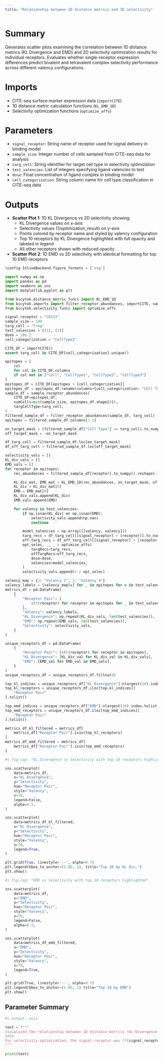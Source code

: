 ```yaml
---
title: "Relationship between 1D distance metrics and 2D selectivity"
---
```


# Summary
Generates scatter plots examining the correlation between 1D distance metrics (KL Divergence and EMD) and 2D selectivity optimization results for individual receptors. Evaluates whether single-receptor expression differences predict bivalent and tetravalent complex selectivity performance across different valency configurations.

# Imports
- CITE-seq surface marker expression data (`importCITE`)
- 1D distance metric calculation functions (`KL_EMD_1D`)
- Selectivity optimization functions (`optimize_affs`)

# Parameters
- `signal_receptor`: String name of receptor used for signal delivery in binding model
- `sample_size`: Integer number of cells sampled from CITE-seq data for analysis
- `targ_cell`: String identifier for target cell type in selectivity optimization
- `test_valencies`: List of integers specifying ligand valencies to test
- `dose`: Float concentration of ligand complex in binding model
- `cell_categorization`: String column name for cell type classification in CITE-seq data

# Outputs
- **Scatter Plot 1**: 1D KL Divergence vs 2D selectivity showing:
  - KL Divergence values on x-axis
  - Selectivity values (1/optimization_result) on y-axis
  - Points colored by receptor name and styled by valency configuration
  - Top 10 receptors by KL Divergence highlighted with full opacity and labeled in legend
  - All other receptors shown with reduced opacity
- **Scatter Plot 2**: 1D EMD vs 2D selectivity with identical formatting for top 10 EMD receptors

```python
%config InlineBackend.figure_formats = ['svg']

import numpy as np
import pandas as pd
import seaborn as sns
import matplotlib.pyplot as plt

from bicytok.distance_metric_funcs import KL_EMD_1D
from bicytok.imports import filter_receptor_abundances, importCITE, sample_receptor_abundances
from bicytok.selectivity_funcs import optimize_affs

signal_receptor = "CD122"
sample_size = 100
targ_cell = "Treg"
test_valencies = [(1), (2)]
dose = 10e-2
cell_categorization = "CellType2"

CITE_DF = importCITE()
assert targ_cell in CITE_DF[cell_categorization].unique()

epitopes = [
    col
    for col in CITE_DF.columns
    if col not in ["Cell", "CellType1", "CellType2", "CellType3"]
]
epitopes_df = CITE_DF[epitopes + [cell_categorization]]
epitopes_df = epitopes_df.rename(columns={cell_categorization: "Cell Type"})
sample_df = sample_receptor_abundances(
    CITE_DF=epitopes_df,
    numCells=min(sample_size, epitopes_df.shape[0]),
    targCellType=targ_cell,
)
filtered_sample_df = filter_receptor_abundances(sample_df, targ_cell)
epitopes = filtered_sample_df.columns[:-1]

on_target_mask = (filtered_sample_df["Cell Type"] == targ_cell).to_numpy()
off_target_mask = ~on_target_mask

df_targ_cell = filtered_sample_df.loc[on_target_mask]
df_off_targ_cell = filtered_sample_df.loc[off_target_mask]

selectivity_vals = []
KL_div_vals = []
EMD_vals = []
for receptor in epitopes:
    rec_abundances = filtered_sample_df[receptor].to_numpy().reshape(-1, 1)

    KL_div_mat, EMD_mat = KL_EMD_1D(rec_abundances, on_target_mask, off_target_mask)
    KL_div = KL_div_mat[0]
    EMD = EMD_mat[0]
    KL_div_vals.append(KL_div)
    EMD_vals.append(EMD)

    for valency in test_valencies:
        if np.isnan(KL_div) or np.isnan(EMD):
            selectivity_vals.append(np.nan)
            continue

        model_valencies = np.array([[valency, valency]])
        targ_recs = df_targ_cell[[signal_receptor] + [receptor]].to_numpy()
        off_targ_recs = df_off_targ_cell[[signal_receptor] + [receptor]].to_numpy()
        opt_selec, _, _ = optimize_affs(
            targRecs=targ_recs,
            offTargRecs=off_targ_recs,
            dose=dose,
            valencies=model_valencies,
        )
        selectivity_vals.append(1 / opt_selec)

valency_map = {1: "Valency 2", 2: "Valency 4"}
valency_labels = [valency_map[v] for _ in epitopes for v in test_valencies]
metrics_df = pd.DataFrame(
    {
        "Receptor Pair": [
            str(receptor) for receptor in epitopes for _ in test_valencies
        ],
        "Valency": valency_labels,
        "KL Divergence": np.repeat(KL_div_vals, len(test_valencies)),
        "EMD": np.repeat(EMD_vals, len(test_valencies)),
        "Selectivity": selectivity_vals,
    }
)

unique_receptors_df = pd.DataFrame(
    {
        "Receptor Pair": [str(receptor) for receptor in epitopes],
        "KL Divergence": [KL_div_val for KL_div_val in KL_div_vals],
        "EMD": [EMD_val for EMD_val in EMD_vals],
    }
)
unique_receptors_df = unique_receptors_df.fillna(0)

top_kl_indices = unique_receptors_df["KL Divergence"].nlargest(10).index.tolist()
top_kl_receptors = unique_receptors_df.iloc[top_kl_indices][
    "Receptor Pair"
].tolist()

top_emd_indices = unique_receptors_df["EMD"].nlargest(10).index.tolist()
top_emd_receptors = unique_receptors_df.iloc[top_emd_indices][
    "Receptor Pair"
].tolist()

metrics_df_kl_filtered = metrics_df[
    metrics_df["Receptor Pair"].isin(top_kl_receptors)
]
metrics_df_emd_filtered = metrics_df[
    metrics_df["Receptor Pair"].isin(top_emd_receptors)
]
```

```python
#| fig-cap: "KL Divergence vs Selectivity with top 10 receptors highlighted"

sns.scatterplot(
    data=metrics_df,
    x="KL Divergence",
    y="Selectivity",
    hue="Receptor Pair",
    style="Valency",
    s=70,
    legend=False,
    alpha=0.5,
)

sns.scatterplot(
    data=metrics_df_kl_filtered,
    x="KL Divergence",
    y="Selectivity",
    hue="Receptor Pair",
    style="Valency",
    s=70,
    legend=True,
)

plt.grid(True, linestyle='--', alpha=0.7)
plt.legend(bbox_to_anchor=(1.05, 1), title="Top 10 by KL Div.")
plt.show()
```

```python
#| fig-cap: "EMD vs Selectivity with top 10 receptors highlighted"

sns.scatterplot(
    data=metrics_df,
    x="EMD",
    y="Selectivity",
    hue="Receptor Pair",
    style="Valency",
    s=70,
    legend=False,
    alpha=0.5,
)

sns.scatterplot(
    data=metrics_df_emd_filtered,
    x="EMD",
    y="Selectivity",
    hue="Receptor Pair",
    style="Valency",
    s=70,
    legend=True,
)

plt.grid(True, linestyle='--', alpha=0.7)
plt.legend(bbox_to_anchor=(1.05, 1) title="Top 10 by EMD")
plt.show()
```

## Parameter Summary
```python
#| output: asis

text = f"""
Visualized the relationship between 1D distance metrics (KL Divergence and EMD) and 2D selectivity. Target cells were **{targ_cell}**s, compared against all other cell types. The analysis was performed on **{sample_size}** cells sampled from the CITE-seq dataset.
\n\n
For selectivity optimization, the signal receptor was **{signal_receptor}**, with bivalent and tetravalent complexes at a dose of **{dose}**. The epitopes analyzed were **{', '.join(epitopes)}**, which served as the target receptors for selectivity optimization and as the single receptor distributions for 1D EMD and KL div. calculations.
"""

print(text)
```
